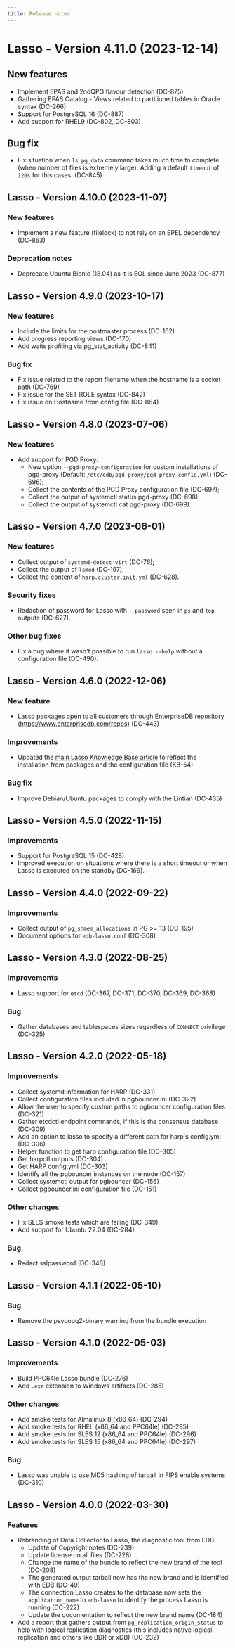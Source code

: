 ```yaml
---
title: Release notes
---
```


# Lasso - Version 4.11.0 (2023-12-14)

## New features

- Implement EPAS and 2ndQPG flavour detection (DC-875)
- Gathering EPAS Catalog - Views related to partitioned tables in Oracle syntax (DC-266)
- Support for PostgreSQL 16 (DC-887)
- Add support for RHEL9 (DC-802, DC-803)

## Bug fix

- Fix situation when `ls pg_data` command takes much time to complete (when number of files is extremely large). Adding
a default `timeout` of `120s` for this cases. (DC-845)


## Lasso - Version 4.10.0 (2023-11-07)

### New features

- Implement a new feature (filelock) to not rely on an EPEL dependency (DC-863)

### Deprecation notes

- Deprecate Ubuntu Bionic (18.04) as it is EOL since June 2023 (DC-877) 


## Lasso - Version 4.9.0 (2023-10-17)

### New features

- Include the limits for the postmaster process (DC-162)
- Add progress reporting views (DC-170)
- Add waits profiling via pg_stat_activity (DC-841)

### Bug fix

- Fix issue related to the report filename when the hostname is a socket path (DC-769) 
- Fix issue for the SET ROLE syntax (DC-842) 
- Fix issue on Hostname from config file (DC-864) 


## Lasso - Version 4.8.0 (2023-07-06)

### New features

- Add support for PGD Proxy:
  - New option `--pgd-proxy-configuration` for custom installations of pgd-proxy (Default:
    `/etc/edb/pgd-proxy/pgd-proxy-config.yml`) (DC-696);
  - Collect the contents of the PGD Proxy configuration file (DC-697);
  - Collect the output of systemctl status pgd-proxy (DC-698).
  - Collect the output of systemctl cat pgd-proxy (DC-699).


## Lasso - Version 4.7.0 (2023-06-01)

### New features

- Collect output of `systemd-detect-virt` (DC-76);
- Collect the output of `lsmod` (DC-197);
- Collect the content of `harp.cluster.init.yml` (DC-628).

### Security fixes

- Redaction of password for Lasso with `--password` seen in `ps` and `top` outputs (DC-627).

### Other bug fixes

- Fix a bug where it wasn't possible to run `lasso --help` without a configuration file (DC-490).


## Lasso - Version 4.6.0 (2022-12-06)

### New feature

- Lasso packages open to all customers through EnterpriseDB repository (https://www.enterprisedb.com/repos) (DC-443)

### Improvements

- Updated the [main Lasso Knowledge Base article](https://techsupport.enterprisedb.com/kb/a/support-lasso/) to reflect the installation from packages and the configuration file (KB-54)

### Bug fix

- Improve Debian/Ubuntu packages to comply with the Lintian (DC-435)


## Lasso - Version 4.5.0 (2022-11-15)

### Improvements

- Support for PostgreSQL 15 (DC-428)
- Improved execution on situations where there is a short timeout or when Lasso is executed on the standby (DC-169).


## Lasso - Version 4.4.0 (2022-09-22)

### Improvements

- Collect output of `pg_shmem_allocations` in PG >= 13 (DC-195)
- Document options for `edb-lasso.conf` (DC-308)


## Lasso - Version 4.3.0 (2022-08-25)

### Improvements

- Lasso support for `etcd` (DC-367, DC-371, DC-370, DC-369, DC-368)

### Bug

- Gather databases and tablespaces sizes regardless of `CONNECT` privilege (DC-325)


## Lasso - Version 4.2.0 (2022-05-18)

### Improvements

- Collect systemd information for HARP (DC-331)
- Collect configuration files included in pgbouncer.ini (DC-322)
- Allow the user to specify custom paths to pgbouncer configuration files (DC-321)
- Gather etcdctl endpoint commands, if this is the consensus database (DC-309)
- Add an option to lasso to specify a different path for harp's config.yml (DC-306)
- Helper function to get harp configuration file (DC-305)
- Get harpctl outputs (DC-304)
- Get HARP config.yml (DC-303)
- Identify all the pgbouncer instances on the node (DC-157)
- Collect systemctl output for pgbouncer (DC-156)
- Collect pgbouncer.ini configuration file (DC-151)

### Other changes

- Fix SLES smoke tests which are failing (DC-349)
- Add support for Ubuntu 22.04 (DC-284)

### Bug

- Redact sslpassword (DC-348)


## Lasso - Version 4.1.1 (2022-05-10)

### Bug

- Remove the psycopg2-binary warning from the bundle execution


## Lasso - Version 4.1.0 (2022-05-03)

### Improvements

- Build PPC64le Lasso bundle (DC-276)
- Add `.exe` extension to Windows artifacts (DC-285)

### Other changes

- Add smoke tests for Almalinux 8 (x86_64) (DC-294)
- Add smoke tests for RHEL (x86_64 and PPC64le) (DC-295)
- Add smoke tests for SLES 12 (x86_64 and PPC64le) (DC-296)
- Add smoke tests for SLES 15 (x86_64 and PPC64le) (DC-297)

### Bug

- Lasso was unable to use MD5 hashing of tarball in FIPS enable systems (DC-310)


## Lasso - Version 4.0.0 (2022-03-30)

### Features

- Rebranding of Data Collector to Lasso, the diagnostic tool from EDB
   - Update of Copyright notes (DC-239)
   - Update license on all files (DC-228)
   - Change the name of the bundle to reflect the new brand of the tool (DC-208)
   - The generated output tarball now has the new brand and is identified with EDB (DC-49)
   - The connection Lasso creates to the database now sets the `application_name`
   to `edb-lasso` to identify the process Lasso is running (DC-222)
   - Update the documentation to reflect the new brand name (DC-184)
- Add a report that gathers output from `pg_replication_origin_status` to help with
logical replication diagnostics (this includes native logical replication and others like
BDR or xDB) (DC-232)
